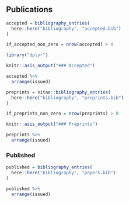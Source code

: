 
## Publications


<!-- Accepted -->

```r
accepted = bibliography_entries(
  here::here("bibliography", "accepted.bib")
)

if_accepted_non_zero = nrow(accepted) > 0

```

```r
library("dplyr")

knitr::asis_output("### Accepted")

accepted %>%
  arrange(issued)

```


<!-- Preprints -->

```r
preprints = vitae::bibliography_entries(
  here::here("bibliography", "preprints.bib")
)

if_preprints_non_zero = nrow(preprints) > 0
```

```r

knitr::asis_output("### Preprints")

preprints %>%
  arrange(issued)
```

### Published

```r
published = bibliography_entries(
  here::here("bibliography", "papers.bib")
)

published %>%
  arrange(issued)
```
